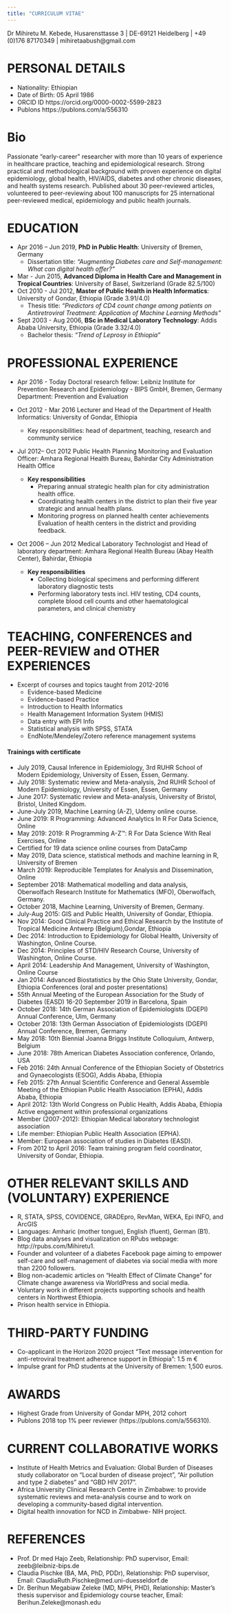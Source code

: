 ```yaml
---
title: "CURRICULUM VITAE"
---
```

  
<link rel="stylesheet" href="styles.css" type="text/css">

Dr Mihiretu M. Kebede, Husarensttasse 3 | DE-69121 Heidelberg | +49 (0)176 87170349 | mihiretaabush@gmail.com

# PERSONAL DETAILS
- Nationality:	Ethiopian 
- Date of Birth:	05 April 1986                                                  
- ORCID ID	https://orcid.org/0000-0002-5599-2823
- Publons	https://publons.com/a/556310
	
# Bio 
Passionate “early-career” researcher with more than 10 years of experience in healthcare practice, teaching and epidemiological research. Strong practical and methodological background with proven experience on digital epidemiology, global health, HIV/AIDS, diabetes and other chronic diseases, and health systems research. Published about 30 peer-reviewed articles, volunteered to peer-reviewing about 100 manuscripts for 25 international peer-reviewed medical, epidemiology and public health journals.  


# EDUCATION		
- Apr 2016 – Jun 2019,	**PhD in Public Health**: University of Bremen, Germany
  - Dissertation title: *“Augmenting Diabetes care and Self-management: What can digital health offer?”*
- Mar - Jun 2015,	**Advanced  Diploma  in  Health  Care  and  Management  in  Tropical	Countries**: University of Basel, Switzerland (Grade 82.5/100)
- Oct 2010 - Jul 2012,	**Master  of  Public  Health in Health Informatics**:  University  of  Gondar,  Ethiopia  (Grade 3.91/4.0)	
  - Thesis  title: *“Predictors  of  CD4  count  change  among  patients  on* 
 *Antiretroviral Treatment: Application of Machine Learning Methods”*

- Sept 2003 - Aug 2006,	**BSc  in  Medical  Laboratory  Technology**:  Addis  Ababa  University, Ethiopia (Grade 3.32/4.0)
  -  Bachelor thesis: *“Trend of Leprosy in Ethiopia”*

# PROFESSIONAL EXPERIENCE
- Apr 2016 - Today	Doctoral research fellow: Leibniz Institute for Prevention Research and Epidemiology - BIPS GmbH, Bremen, Germany
	Department: Prevention and Evaluation

- Oct 2012 - Mar 2016	Lecturer and Head of the Department of Health Informatics: University of Gondar, Ethiopia
	 - Key responsibilities: head of department, teaching, research and community service
- Jul 2012– Oct 2012	Public Health Planning Monitoring and Evaluation Officer: Amhara Regional Health Bureau, Bahirdar City Administration Health Office
  - **Key responsibilities**  
    -	Preparing annual strategic health plan for city administration health office.
    -	Coordinating health centers in the district to plan their five year strategic and annual health plans.
    -	Monitoring progress on planned health center achievements Evaluation of health centers in the district and providing feedback.
   
- Oct 2006 – Jun 2012	Medical Laboratory Technologist and Head of laboratory department: Amhara Regional Health Bureau (Abay Health Center), Bahirdar, Ethiopia
  - **Key responsibilities**
    - Collecting biological specimens and performing different laboratory diagnostic tests
    -	Performing laboratory tests incl. HIV testing, CD4 counts, complete blood cell counts and other haematological parameters, and clinical chemistry

# TEACHING, CONFERENCES and PEER-REVIEW and OTHER EXPERIENCES 
 - Excerpt of courses and topics taught from 2012-2016
   -	Evidence-based Medicine 
   -	Evidence-based Practice
   -	Introduction to Health Informatics
   -	Health Management Information System (HMIS) 
   -	Data entry with EPI Info 
   -	Statistical analysis  with  SPSS, STATA 
   -	EndNote/Mendeley/Zotero  reference  management systems

#### Trainings with certificate
-	July 2019, Causal Inference in Epidemiology, 3rd RUHR School of Modern Epidemiology, University of Essen, Essen, Germany.
-	July 2018: Systematic review and Meta-analysis, 2nd RUHR School of Modern Epidemiology, University of Essen, Essen, Germany
-	June 2017: Systematic review and Meta-analysis, University of Bristol, Bristol, United Kingdom.
-	June-July 2019, Machine Learning (A-Z), Udemy online course. 
-	June 2019:  R Programming: Advanced Analytics In R For Data Science, Online
-	May 2019:  2019: R Programming A-Z™: R For Data Science With Real Exercises, Online
-	Certified for 19 data science online courses from DataCamp 
-	May 2019, Data science, statistical methods and machine learning in R, University of Bremen
-	March 2019: Reproducible Templates for Analysis and Dissemination, Online 
-	September 2018: Mathematical modelling and data analysis, Oberwolfach Research Institute for Mathematics (MFO), Oberwolfach, Germany. 
-	October 2018, Machine Learning, University of Bremen, Germany.
-	July-Aug 2015: GIS and Public Health, University of Gondar, Ethiopia.
-	Nov 2014: Good Clinical Practice and Ethical Research by the Institute of Tropical Medicine Antwerp (Belgium),Gondar, Ethiopia
-	Dec 2014: Introduction to Epidemiology for Global Health, University of Washington, Online Course.
-	Dec 2014: Principles of STD/HIV Research Course, University of Washington, Online Course. 
-	April 2014: Leadership And Management, University of Washington, Online Course
-	Jan 2014: Advanced Biostatistics by the Ohio State University, Gondar, Ethiopia
Conferences (oral and poster presentations) 
-	55th Annual Meeting of the European Association for the Study of Diabetes (EASD) 16-20 September 2019 in Barcelona, Spain
-	October 2018: 14th German Association of Epidemiologists (DGEPI) Annual Conference, Ulm, Germany 
-	October 2018: 13th German Association of Epidemiologists (DGEPI) Annual Conference, Bremen, Germany 
-	May 2018: 10th Biennial Joanna Briggs Institute Colloquium, Antwerp, Belgium
-	June 2018: 78th American Diabetes Association conference, Orlando, USA
-	Feb 2016: 24th Annual Conference of the Ethiopian Society of Obstetrics and Gynaecologists (ESOG), Addis Ababa, Ethiopia
-	Feb 2015: 27th Annual Scientific Conference and General Assemble Meeting of the Ethiopian Public Health Association (EPHA), Addis Ababa, Ethiopia
-	April 2012: 13th World Congress on Public Health, Addis Ababa, Ethiopia
Active engagement within professional organizations
-	Member (2007-2012): Ethiopian Medical laboratory technologist association
-	Life member: Ethiopian Public Health Association (EPHA).
-	Member: European association of studies in Diabetes (EASD).
-	From 2012 to April 2016: Team training program field coordinator, University of Gondar, Ethiopia.

# OTHER RELEVANT SKILLS AND (VOLUNTARY) EXPERIENCE
-	R, STATA, SPSS, COVIDENCE, GRADEpro, RevMan, WEKA, Epi INFO, and ArcGIS
-	Languages: Amharic (mother tongue), English (fluent), German (B1).
-	Blog data analyses and visualization on RPubs webpage: http://rpubs.com/Mihiretu1. 
- Founder and volunteer of a diabetes Facebook page aiming to empower self-care and self-management of diabetes via social media with more than 2200 followers.
-	Blog non-academic articles on “Health Effect of Climate Change” for Climate change awareness via WorldPress and social media.
- Voluntary work in different projects supporting schools and health centers in Northwest Ethiopia.
- Prison health service in Ethiopia.


# THIRD-PARTY FUNDING
-	Co-applicant in the Horizon 2020 project “Text message intervention for anti-retroviral treatment adherence support in Ethiopia”: 1.5 m €
-	Impulse grant for PhD students at the University of Bremen: 1,500 euros.  

# AWARDS
-	Highest Grade from University of Gondar MPH, 2012 cohort 
-	Publons 2018 top 1% peer reviewer (https://publons.com/a/556310). 

# CURRENT COLLABORATIVE WORKS

-	Institute of Health Metrics and Evaluation: Global Burden of Diseases study collaborator on “Local burden of disease project”, “Air pollution and type 2 diabetes” and “GBD HIV 2017”.  
-	Africa University Clinical Research Centre in Zimbabwe: to provide systematic reviews and meta-analysis course and to work on developing a community-based digital intervention.
-	Digital health innovation for NCD in Zimbabwe- NIH project. 

# REFERENCES

- Prof. Dr med Hajo Zeeb, Relationship: PhD supervisor, Email: zeeb@leibniz-bips.de 
- Claudia Pischke (BA, MA, PhD, PDDr), Relationship: PhD supervisor, Email: ClaudiaRuth.Pischke@med.uni-duesseldorf.de 
- Dr. Berihun Megabiaw Zeleke (MD, MPH, PHD), Relationship: Master’s thesis supervisor and Epidemiology course teacher, Email: Berihun.Zeleke@monash.edu 
